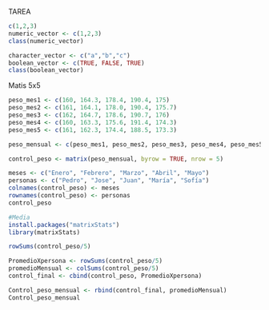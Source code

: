 TAREA
```r
c(1,2,3)
numeric_vector <- c(1,2,3)
class(numeric_vector)

character_vector <- c("a","b","c")
boolean_vector <- c(TRUE, FALSE, TRUE)
class(boolean_vector)
```
Matis 5x5
```r
peso_mes1 <- c(160, 164.3, 178.4, 190.4, 175)
peso_mes2 <- c(161, 164.1, 178.0, 190.4, 175.7)
peso_mes3 <- c(162, 164.7, 178.6, 190.7, 176)
peso_mes4 <- c(160, 163.3, 175.6, 191.4, 174.3)
peso_mes5 <- c(161, 162.3, 174.4, 188.5, 173.3)

peso_mensual <- c(peso_mes1, peso_mes2, peso_mes3, peso_mes4, peso_mes5)

control_peso <- matrix(peso_mensual, byrow = TRUE, nrow = 5)

meses <- c("Enero", "Febrero", "Marzo", "Abril", "Mayo")
personas <- c("Pedro", "Jose", "Juan", "María", "Sofía")
colnames(control_peso) <- meses
rownames(control_peso) <- personas
control_peso

#Media
install.packages("matrixStats")
library(matrixStats)

rowSums(control_peso/5)

PromedioXpersona <- rowSums(control_peso/5)
promedioMensual <- colSums(control_peso/5)
control_final <- cbind(control_peso, PromedioXpersona)

Control_peso_mensual <- rbind(control_final, promedioMensual)
Control_peso_mensual

```



